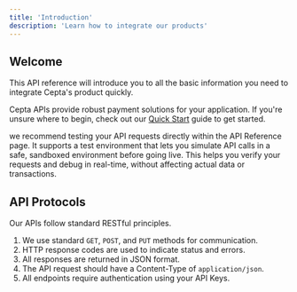 ```yaml
---
title: 'Introduction'
description: 'Learn how to integrate our products'
---
```


## Welcome

This API reference will introduce you to all the basic information you need to integrate Cepta's product quickly.

Cepta APIs provide robust payment solutions for your application. If you're unsure where to begin, check out our [Quick Start]('/quickstart') guide to get started.

<Note>
  we recommend testing your API requests directly within the API Reference page. It supports a test environment that lets you simulate API calls in a safe, sandboxed environment before going live. This helps you verify your requests and debug in real-time, without affecting actual data or transactions.
</Note>

## API Protocols

Our APIs follow standard RESTful principles.

1. We use standard `GET`, `POST`, and `PUT` methods for communication.
2. HTTP response codes are used to indicate status and errors.
3. All responses are returned in JSON format.
4. The API request should have a Content-Type of `application/json`.
5. All endpoints require authentication using your API Keys.


